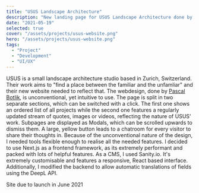 ```yaml
---
title: "USUS Landscape Architecture"
description: "New landing page for USUS Landscape Architecture done by Pascal Botlik and Felix Bahr"
date: "2021-05-19"
selected: true
cover: "/assets/projects/usus-website.png"
hero: "/assets/projects/usus-website.png"
tags:
  - "Project"
  - "Development"
  - "UI/UX"
---
```


USUS is a small landscape architecture studio based in Zurich, Switzerland. Their work aims to "find a place between the familiar and the unfamliar" and their new website needed to reflect that. The webdesign, done by <ins>[Pascal Botlik](https://botlik.net/)</ins>, is unconventional, yet intuitive to use. The page is split in two separate sections, which can be switched with a click. The first one shows an ordered list of all projects while the second one features a regularly updated stream of quotes, images or videos, reflecting the nature of USUS' work. Subpages are displayed as Modals, which can be scrolled upwards to dismiss them. A large, yellow button leads to a chatroom for every visitor to share their thoughts in.
Because of the unconventional nature of the design, I needed tools flexible enough to realise all the needed features. I decided to use Next.js as a frontend framework, as its extremely performant and packed with lots of helpful features. As a CMS, I used Sanity.io. It's extremely customisable and features a responsive, React based interface. Additionally, I modified the backend to allow automatic translations of fields using the DeepL API.

Site due to launch in June 2021

<div className="my-1 aspect-w-16 aspect-h-9">
  <ReactPlayer
    width="100%"
    height="100%"
    playsinline={true}
    url="https://www.youtube.com/watch?v=xOVVN_MXIDk"
  />
</div>
